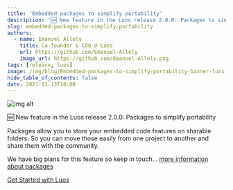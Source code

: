 ```yaml
---
title: 'Embedded packages to simplify portability'
description: '🆕 New feature in the Luos release 2.0.0: Packages to simplify portability'
slug: embedded-packages-to-simplify-portability
authors:
  - name: Emanuel Allely
    title: Co-founder & COO @ Luos
    url: https://github.com/Emanuel-Allely
    image_url: https://github.com/Emanuel-Allely.png
tags: [release, luos]
image: /img/blog/Embedded-packages-to-simplify-portability-banner-luos.png
hide_table_of_contents: false
date: 2021-11-13T10:00
---
```


![img alt](/img/blog/embedded-packages-luos.png)

🆕 New feature in the Luos release 2.0.0: Packages to simplify portability

<!--truncate-->

Packages allow you to store your embedded code features on sharable folders. So you can move those easily from one project to another and share them with the community.

We have big plans for this feature so keep in touch... [more information about packages](/docs/luos-technology/packages)

[Get Started with Luos](/tutorials/get-started)